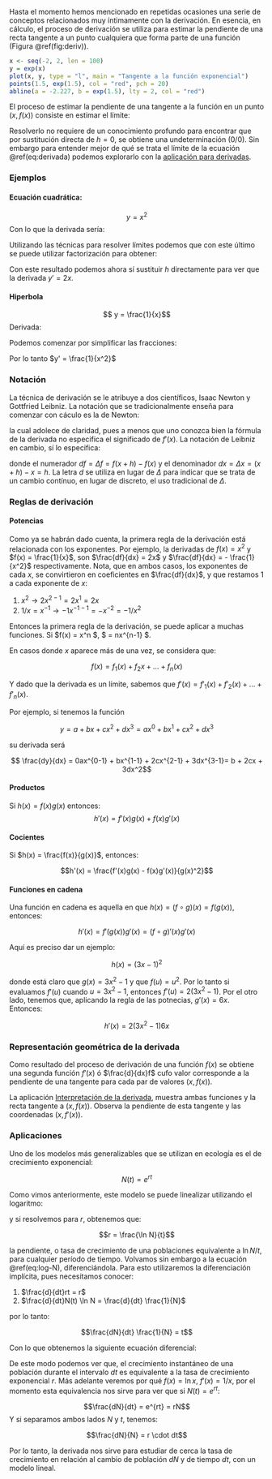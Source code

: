 Hasta el momento hemos mencionado en repetidas ocasiones una serie de conceptos relacionados muy íntimamente con la derivación. En esencia, en cálculo, el proceso de derivación se utiliza para estimar la pendiente de una recta tangente a un punto cualquiera que forma parte de una función (Figura \@ref(fig:deriv)).

```r
x <- seq(-2, 2, len = 100)
y = exp(x)
plot(x, y, type = "l", main = "Tangente a la función exponencial")
points(1.5, exp(1.5), col = "red", pch = 20)
abline(a = -2.227, b = exp(1.5), lty = 2, col = "red")
```

El proceso de estimar la pendiente de una tangente a la función en un punto $(x, f(x))$ consiste en estimar el límite:

\begin{equation}
\lim \limits_{h \rightarrow 0} \frac{f(x + h) - f(x)}{x - (x + h)} (\#eq:derivada)
\end{equation}

Resolverlo no requiere de un conocimiento profundo para encontrar que por sustitución directa de $h = 0$, se obtiene una undeterminación ($0/0$). Sin embargo para entender mejor de qué se trata el límite de la ecuación \@ref(eq:derivada) podemos explorarlo con la [aplicación para derivadas](https://www.geogebra.org/classic/rjttr8kq).

### Ejemplos

#### Ecuación cuadrática:

$$ y = x^2$$
Con lo que la derivada sería:

\begin{equation}
\lim \limits_{h \rightarrow 0} \frac{(x + h)^2 - x^2}{(x+h) - x}
\end{equation}

Utilizando las técnicas para resolver límites podemos que con este último se puede utilizar factorización para obtener:

\begin{equation}
\lim \limits_{h \rightarrow 0} \frac{(x + h)^2 - x^2}{(x+h) - x} = \lim \limits_{h \rightarrow 0} \frac{((x + h) - x)((x + h) - x)}{(x + h) + x} = \lim \limits_{h \rightarrow 0} (x + h) + x = \lim \limits_{h \rightarrow 0} 2x + h
\end{equation}

Con este resultado podemos ahora sí sustituir $h$ directamente para ver que la derivada $y' = 2x$.

#### Hiperbola

$$ y = \frac{1}{x}$$
Derivada:

\begin{equation}
\lim \limits_{h \rightarrow 0} \frac{\frac{1}{x + h} - \frac{1}{x}}{(x+h) - x}
\end{equation}

Podemos comenzar por simplificar las fracciones:

\begin{equation}
\lim \limits_{h \rightarrow 0} \frac{\frac{x - (x + h)}{x(x + h)}}{h} = \lim \limits - \frac{h}{x^2 + xh} \frac{1}{h} = \lim \limits_{h \rightarrow 0} -\frac{1}{x^2}
\end{equation}

Por lo tanto $y' = \frac{1}{x^2}$

### Notación

La técnica de derivación se le atribuye a dos científicos, Isaac Newton y Gottfried Leibniz. La notación que se tradicionalmente enseña para comenzar con cáculo es la de Newton:

\begin{equation}
f'(x) = \lim \limits_{h \rightarrow 0} \frac{f(x + h) - f(x)}{h} (\#eq:Newton)
\end{equation}

la cual adolece de claridad, pues a menos que uno conozca bien la fórmula de la derivada no especifica el significado de $f'(x)$. La notación de Leibniz en cambio, sí lo especifica:

\begin{equation}
\frac{df}{dx} = f'(x) (\#eq:Leibniz)
\end{equation}

donde el numerador $df = \Delta f = f(x + h) - f(x)$ y el denominador $dx = \Delta x = (x+h) - x = h$. La letra $d$ se utiliza en lugar de $\Delta$ para indicar que se trata de un cambio contínuo, en lugar de discreto, el uso tradicional de $\Delta$.

### Reglas de derivación

#### Potencias

Como ya se habrán dado cuenta, la primera regla de la derivación está relacionada con los exponentes. Por ejemplo, la derivadas de $f(x) = x^2$ y $f(x) = \frac{1}{x}$, son $\frac{df}{dx} = 2x$ y $\frac{df}{dx} = - \frac{1}{x^2}$ respectivamente. Nota, que en ambos casos, los exponentes de cada $x$, se convirtieron en coeficientes en $\frac{df}{dx}$, y que restamos $1$ a cada exponente de $x$:

1. $x^2 \rightarrow 2x^{2-1} = 2x^1 = 2x$
2. $1/x = x^{-1} \rightarrow -1x^{-1-1} = -x^{-2} = - 1/x^2$

Entonces la primera regla de la derivación, se puede aplicar a muchas funciones. Si $f(x) = x^n $, $\frac{df}{dx} = nx^{n-1} $.

En casos donde $x$ aparece más de una vez, se considera que:

$$f(x) = f_1(x) + f_2{x} + \dots + f_n(x)$$

Y dado que la derivada es un límite, sabemos que $f'(x) = f'_1(x)  + f'_2(x) + \dots + f'_n(x)$.

Por ejemplo, si tenemos la función 

$$y = a + bx + cx^2 + dx^3 = ax^0 + bx^1 + cx^2 + dx^3$$

su derivada será

$$ \frac{dy}{dx} = 0ax^{0-1} + bx^{1-1} + 2cx^{2-1} + 3dx^{3-1}= b + 2cx + 3dx^2$$

#### Productos

Si $h(x) = f(x)g(x)$ entonces:
$$h'(x) = f'(x)g(x) + f(x)g'(x)$$

#### Cocientes

Si $h(x) = \frac{f(x)}{g(x)}$, entonces:

$$h'(x) = \frac{f'(x)g(x) - f(x)g'(x)}{g(x)^2}$$

#### Funciones en cadena

Una función en cadena es aquella en que $h(x) = (f \circ g)(x) = f(g(x))$, entonces:

$$h'(x) = f'(g(x))g'(x) = (f \circ g)'(x) g'(x)$$

Aquí es preciso dar un ejemplo:

$$h(x) = (3x-1)^2$$

donde está claro que $g(x) = 3x^2-1$ y que $f(u) = u^2$. Por lo tanto si evaluamos $f'(u)$ cuando $u = 3x^2-1$, entonces $f'(u) = 2(3x^2-1)$. Por el otro lado, tenemos que, aplicando la regla de las potnecias, $g'(x) = 6x$. Entonces:

$$h'(x) = 2(3x^2-1)6x$$

### Representación geométrica de la derivada

Como resultado del proceso de derivación de una función $f(x)$ se obtiene una segunda función $f'(x)$ ó $\frac{d}{dx}f$ cufo valor corresponde a la pendiente de una tangente para cada par de valores $(x, f(x))$.

La aplicación [Interpretación de la derivada](https://www.geogebra.org/classic/w3spjhc7), muestra ambas funciones y la recta tangente a $(x,f(x))$. Observa la pendiente de esta tangente y las coordenadas $(x, f'(x))$.

### Aplicaciones

Uno de los modelos más generalizables que se utilizan en ecología es el de crecimiento exponencial:

$$N(t) = e^{rt}$$

Como vimos anteriormente, este modelo se puede linealizar utilizando el logaritmo:

\begin{equation}
\ln N(t) = rt (\#eq:log-N)
\end{equation}

y si resolvemos para $r$, obtenemos que:

$$r = \frac{\ln N}{t}$$

la pendiente, o tasa de crecimiento de una poblaciones equivalente a $\ln N/t$, para cualquier período de tiempo. Volvamos sin embargo a la ecuación \@ref(eq:log-N), diferenciándola. Para esto utilizaremos la diferenciación implícita, pues necesitamos conocer:

1. $\frac{d}{dt}rt = r$
2. $\frac{d}{dt}N(t) \ln N = \frac{d}{dt} \frac{1}{N}$

por lo tanto:

$$\frac{dN}{dt} \frac{1}{N} = t$$

Con lo que obtenemos la siguiente ecuación diferencial:

\begin{equation}
\frac{dN}{dt} = rN
\end{equation}

De este modo podemos ver que, el crecimiento instantáneo de una población durante el intervalo $dt$ es equivalente a la tasa de crecimiento exponencial $r$. Más adelante veremos por qué $f(x) = \ln x$, $f'(x) = 1/x$, por el momento esta equivalencia nos sirve para ver que si $N(t) = e^{rt}$:

$$\frac{dN}{dt} = e^{rt} = rN$$
Y si separamos ambos lados $N$ y $t$, tenemos:

$$\frac{dN}{N} = r \cdot dt$$

Por lo tanto, la derivada nos sirve para estudiar de cerca la tasa de crecimiento en relación al cambio de población $dN$ y de tiempo $dt$, con un modelo lineal.







